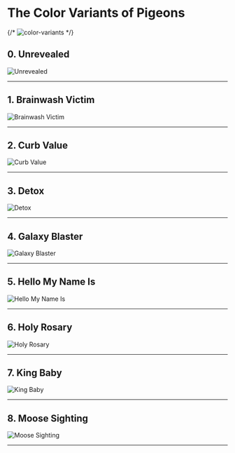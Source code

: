 # The Color Variants of Pigeons

{/* <Bleed>![color-variants](/_assets/_variants/color-variants.gif)</Bleed> */}

## 0. Unrevealed

![Unrevealed](/_assets/_variants/svg/0-Unrevealed.svg)

---

## 1. Brainwash Victim

![Brainwash Victim](/_assets/_variants/svg/1-Brainwash-Victim.svg)

---

## 2. Curb Value

![Curb Value](/_assets/_variants/svg/2-Curb-Value.svg)

---

## 3. Detox

![Detox](/_assets/_variants/svg/3-Detox.svg)

---

## 4. Galaxy Blaster

![Galaxy Blaster](/_assets/_variants/svg/4-Galaxy-Blaster.svg)

---

## 5. Hello My Name Is

![Hello My Name Is](/_assets/_variants/svg/5-Hello-My-Name-Is.svg)

---

## 6. Holy Rosary

![Holy Rosary](/_assets/_variants/svg/6-Holy_Rosary.svg)

---

## 7. King Baby

![King Baby](/_assets/_variants/svg/7-King-Baby.svg)

---

## 8. Moose Sighting

![Moose Sighting](/_assets/_variants/svg/8-Moose-Sighting.svg)

---